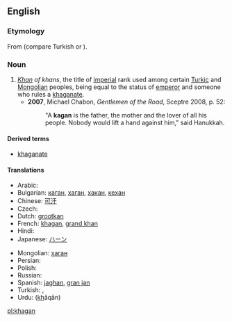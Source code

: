 ==English==

===Etymology===
From {{etyl|otk}} {{term||tr=kaɣan|lang=otk}} (compare Turkish {{term|hakan|lang=tr}} or {{term|kağan|lang=tr}}).

===Noun===
{{en-noun}}

# ''[[khan|Khan]] of khans'', the title of [[imperial]] rank used among certain [[Turkic]] and [[Mongolian]] peoples, being equal to the status of [[emperor]] and someone who rules a [[khaganate]].
#* '''2007''', Michael Chabon, ''Gentlemen of the Road'', Sceptre 2008, p. 52:
#*: "A '''kagan''' is the father, the mother and the lover of all his people.  Nobody would lift a hand against him," said Hanukkah.

====Derived terms====
* [[khaganate]]

====Translations====
{{trans-top|title of imperial rank}}
* Arabic: {{t-|ar|خاقان|tr=khāqān}}
* Bulgarian: [[каган]], [[хаган]], [[хакан]], [[кехан]]
* Chinese: [[可汗]]
* Czech: {{t|cs|kagan|m}}
* Dutch: [[grootkan]]
* French: [[khagan#French|khagan]], [[grand khan]]
* Hindi: {{t-|hi|ख़ाक़ान|m|tr=<u>kh</u>āqān|xs=Hindi}}
* Japanese: [[ハーン]]
{{trans-mid}}
* Mongolian: [[хаган]]
* Persian: {{t-|fa|خاقان|tr=khāqān|xs=Persian}}
* Polish: {{t-|pl|kagan}}
* Russian: {{t+|ru|каган|m}}
* Spanish: [[jaghan]], [[gran jan]]
* Turkish: {{t+|tr|kağan}}, {{t+|tr|hakan}}
* Urdu: {{ur-Arab|[[خاقان]]}} (<u>kh</u>āqān) {{m}}
{{trans-bottom}}

[[pl:khagan]]